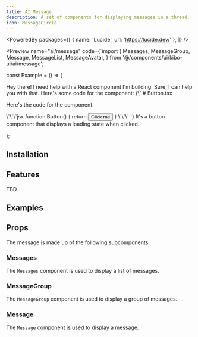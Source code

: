 ```yaml
---
title: AI Message
description: A set of components for displaying messages in a thread.
icon: MessageCircle
---
```



<PoweredBy packages={[
  { name: 'Lucide', url: 'https://lucide.dev/' },
]} />

<Preview name="ai/message" code={`import {
  Messages,
  MessageGroup,
  Message,
  MessageList,
  MessageAvatar,
} from '@/components/ui/kibo-ui/ai/message';

const Example = () => (
  <div className="flex w-full h-screen items-center justify-center gap-4 bg-secondary overflow-y-auto p-8">
    <Messages>
      <MessageGroup owner>
        <MessageList>
          <Message>Hey there! I need help with a React component I'm building.</Message>
        </MessageList>
        <MessageAvatar src="https://github.com/haydenbleasel.png" fallback="HB" />
      </MessageGroup>
      <MessageGroup>
        <MessageAvatar src="https://github.com/shadcn.png" fallback="SH" />
        <MessageList>
          <Message>Sure, I can help you with that.</Message>
          <Message>Here's some code for the component:</Message>
          <Message>
            {\`
# Button.tsx

Here's the code for the component.

\\\`\\\`\\\`jsx
function Button() {
  return <button>Click me</button>
}
\\\`\\\`\\\`
\`}</Message>
        </MessageList>
      </MessageGroup>
      <MessageGroup owner>
        <MessageList>
          <Message>It's a button component that displays a loading state when clicked.</Message>
        </MessageList>
        <MessageAvatar src="https://github.com/haydenbleasel.png" fallback="HB" />
      </MessageGroup>
    </Messages>
  </div>
);


## Installation

<Installer packageName="message" />

## Features

TBD.

## Examples

## Props

The message is made up of the following subcomponents:

### Messages

The `Messages` component is used to display a list of messages.

<AutoTypeTable path="node_modules/@repo/ai/message.tsx" name="MessagesProps" />

### MessageGroup

The `MessageGroup` component is used to display a group of messages.

<AutoTypeTable path="node_modules/@repo/ai/message.tsx" name="MessageGroupProps" />

### Message

The `Message` component is used to display a message.

<AutoTypeTable path="node_modules/@repo/ai/message.tsx" name="MessageProps" />
